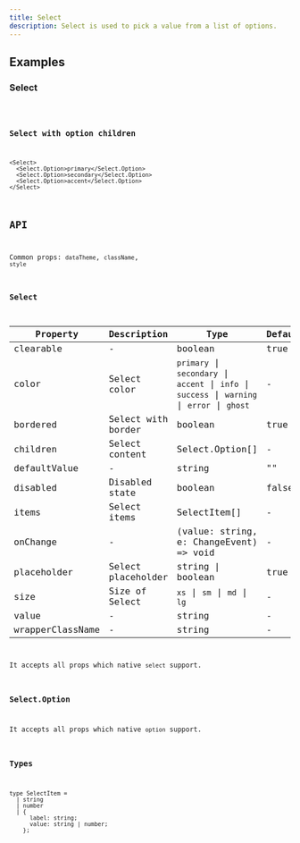 ```yaml
---
title: Select
description: Select is used to pick a value from a list of options.
---
```


## Examples

### Select

<code src="./demo/basic.tsx" />

### Select with option children

```tsx live
<Select>
  <Select.Option>primary</Select.Option>
  <Select.Option>secondary</Select.Option>
  <Select.Option>accent</Select.Option>
</Select>
```

## API

Common props: `dataTheme`, `className`, `style`

### Select

| Property | Description | Type | Default |
| --- | --- | --- | --- |
| clearable | - | boolean | true |
| color | Select color | `primary` \| `secondary` \| `accent` \| `info` \| `success` \| `warning` \| `error` \| `ghost` | - |
| bordered | Select with border | boolean | true |
| children | Select content | Select.Option[] | - |
| defaultValue | - | string | "" |
| disabled | Disabled state | boolean | false |
| items | Select items | SelectItem[] | - |
| onChange | - | (value: string, e: ChangeEvent) => void | - |
| placeholder | Select placeholder | string \| boolean | true |
| size | Size of Select | `xs` \| `sm` \| `md` \| `lg` | - |
| value | - | string | - |
| wrapperClassName | - | string | - |

It accepts all props which native `select` support.

### Select.Option

It accepts all props which native `option` support.

### Types

```tsx
type SelectItem =
  | string
  | number
  | {
      label: string;
      value: string | number;
    };
```
